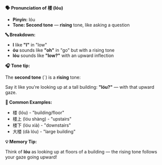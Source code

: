 **🗣️ Pronunciation of 楼 (lóu)**

- **Pinyin:** lóu
- **Tone: Second tone** — **rising** tone, like asking a question

**🔤 Breakdown:**

- **l** like **"l"** in "low"
- **óu** sounds like **"oh"** in "go" but with a rising tone
- **lóu** sounds like **"low?"** with an upward inflection

**🎧 Tone tip:**

The **second tone** (ˊ) is a **rising** tone:

Say it like you're looking up at a tall building: **"lóu?"** — with that upward gaze.

**📝 Common Examples:**

- 楼 (lóu) - "building/floor"
- 楼上 (lóu shàng) - "upstairs"
- 楼下 (lóu xià) - "downstairs"
- 大楼 (dà lóu) - "large building"

**💡 Memory Tip:**

Think of **lóu** as looking up at floors of a building — the rising tone follows your gaze going
upward!
